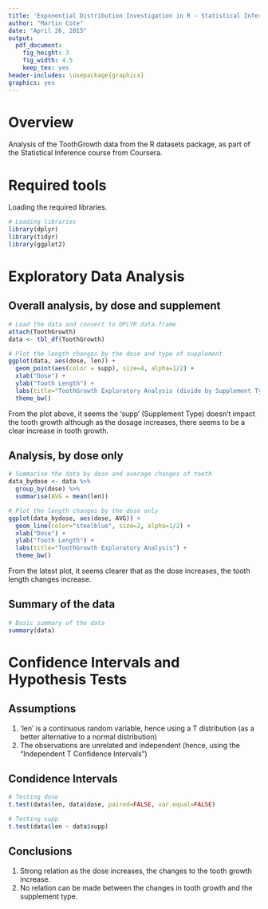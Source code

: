 ```yaml
---
title: 'Exponential Distribution Investigation in R - Statistical Inference: Course Project - Question 2'
author: "Martin Cote"
date: "April 26, 2015"
output:
  pdf_document:
    fig_height: 3
    fig_width: 4.5
    keep_tex: yes
header-includes: \usepackage{graphicx}
graphics: yes
---
```


# Overview
Analysis of the ToothGrowth data from the R datasets package, as part of the Statistical Inference course from Coursera.

# Required tools
Loading the required libraries.

```r

# Loading libraries
library(dplyr)
library(tidyr)
library(ggplot2)


```

# Exploratory Data Analysis

## Overall analysis, by dose and supplement

```r
# Load the data and convert to DPLYR data.frame
attach(ToothGrowth)
data <- tbl_df(ToothGrowth)

# Plot the length changes by the dose and type of supplement
ggplot(data, aes(dose, len)) +
  geom_point(aes(color = supp), size=4, alpha=1/2) +
  xlab("Dose") +
  ylab("Tooth Length") +
  labs(title="ToothGrowth Exploratory Analysis (divide by Supplement Type)") +
  theme_bw()

```

From the plot above, it seems the 'supp' (Supplement Type) doesn't impact the tooth growth although as the dosage increases, there seems to be a clear increase in tooth growth.

## Analysis, by dose only

```r
# Summarise the data by dose and average changes of teeth
data_bydose <- data %>%
  group_by(dose) %>%
  summarise(AVG = mean(len))

# Plot the length changes by the dose only
ggplot(data_bydose, aes(dose, AVG)) +
  geom_line(color="steelblue", size=2, alpha=1/2) +
  xlab("Dose") +
  ylab("Tooth Length") +
  labs(title="ToothGrowth Exploratory Analysis") +
  theme_bw()

```

From the latest plot, it seems clearer that as the dose increases, the tooth length changes increase.

## Summary of the data
```r
# Basic summary of the data
summary(data)

```

# Confidence Intervals and Hypothesis Tests

## Assumptions
1. 'len' is a continuous random variable, hence using a T distribution (as a better alternative to a normal distribution) 
2. The observations are unrelated and independent (hence, using the "Independent T Confidence Intervals")

## Condidence Intervals
```r
# Testing dose
t.test(data$len, data$dose, paired=FALSE, var.equal=FALSE)

# Testing supp
t.test(data$len ~ data$supp)
```

## Conclusions
1. Strong relation as the dose increases, the changes to the tooth growth increase.
2. No relation can be made between the changes in tooth growth and the supplement type.
